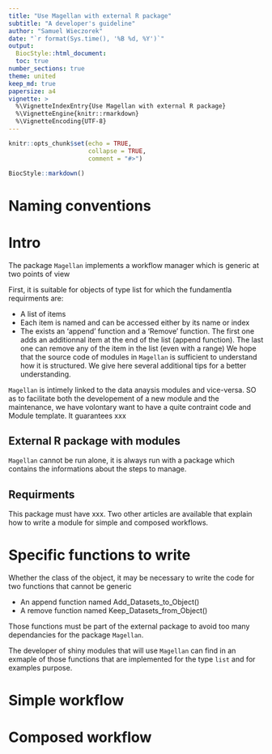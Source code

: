 ```yaml
---
title: "Use Magellan with external R package"
subtitle: "A developer's guideline"
author: "Samuel Wieczorek"
date: "`r format(Sys.time(), '%B %d, %Y')`"
output: 
  BiocStyle::html_document:
  toc: true
number_sections: true
theme: united
keep_md: true
papersize: a4
vignette: >
  %\VignetteIndexEntry{Use Magellan with external R package}
  %\VignetteEngine{knitr::rmarkdown}
  %\VignetteEncoding{UTF-8}
---
```


```r
knitr::opts_chunk$set(echo = TRUE,
                      collapse = TRUE,
                      comment = "#>")
```


```r
BiocStyle::markdown()
```




# Naming conventions



# Intro


The package `Magellan` implements a workflow manager which is generic at two points of view

First, it is suitable for objects of type list for which the fundamentla requirments are: 

* A list of items
* Each item is named and can be accessed either by its name or index
* The exists an 'append' function and a 'Remove' function. The first one adds an additionnal item at the end of the list (append function). The last one can remove any of the item in the list (even with a range)
We hope that the source code of modules in `Magellan` is sufficient to understand how it is structured. We give here several additional tips for a better understanding.



`Magellan` is intimely linked to the data anaysis modules and vice-versa. 
SO as to facilitate both the developement of a new module and the maintenance,
we have volontary want to have a quite contraint code and Module template. It guarantees xxx


## External R package with modules

`Magellan` cannot be run alone, it is always run with a package which contains the informations about the steps to manage.

## Requirments

This package must have xxx.
Two other articles are available that explain how to write a module for simple and composed workflows.


# Specific functions to write

Whether the class of the object, it may be necessary to write the code for two functions that cannot be generic

* An append function named Add_Datasets_to_Object()
* A remove function named Keep_Datasets_from_Object()

Those functions must be part of the external package to avoid too many dependancies for the package `Magellan`.

The developer of shiny modules that will use `Magellan` can find in  an exmaple of those functions that are implemented for the type `list` and for examples purpose.

# Simple workflow


# Composed workflow